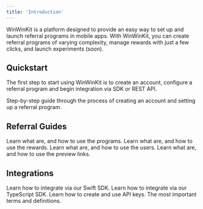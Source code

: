 ```yaml
---
title: 'Introduction'
---
```


WinWinKit is a platform designed to provide an easy way to set up and launch referral programs in mobile apps.
With WinWinKit, you can create referral programs of varying complexity, manage rewards with just a few clicks, and launch experiments (soon).

## Quickstart

The first step to start using WinWinKit is to create an account, configure a referral program and begin integration via SDK or REST API.

<Card title="Quickstart" icon="rocket-launch" href="/quickstart">
Step-by-step guide through the process of creating an account and setting up a referral program.
</Card>

## Referral Guides

<CardGroup cols={2}>
<Card title="Programs" icon="game-board-simple" href="/referral/programs">
Learn what are, and how to use the programs.
</Card>
<Card title="Rewards" icon="gem" href="/referral/rewards">
Learn what are, and how to use the rewards.
</Card>
<Card title="Users" icon="users" href="/referral/users">
Learn what are, and how to use the users.
</Card>
<Card title="Preview Link" icon="link-horizontal" href="/referral/preview-link">
Learn what are, and how to use the preview links.
</Card>
</CardGroup>

## Integrations

<CardGroup cols={2}>
<Card title="Swift SDK" icon="swift" href="/integrations/swift-sdk">
Learn how to integrate via our Swift SDK.
</Card>
<Card title="TypeScript SDK" icon="js" href="/integrations/typescript-sdk">
Learn how to integrate via our TypeScript SDK.
</Card>
<Card title="API Keys" icon="key" href="/integrations/api-keys">
Learn how to create and use API keys.
</Card>
<Card title="REST API" icon="brackets-curly" href="/api-reference/introduction">
The most important terms and definitions.
</Card>
</CardGroup>